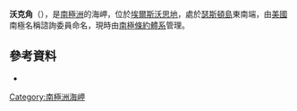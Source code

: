 {{coord|72|33|S|95|57|W|display=title}}

'''沃克角'''（{{lang-en|Cape Walker}}），是[[南極洲|南極洲]]的海岬，位於[[埃爾斯沃思地|埃爾斯沃思地]]，處於[[瑟斯頓島|瑟斯頓島]]東南端，由[[美國|美國]]南極名稱諮詢委員命名，現時由[[南極條約體系|南極條約體系]]管理。

==參考資料==
*{{usgs-gazetteer}}

{{Antarctica-geo-stub}}
[[Category:南極洲海岬|Category:南極洲海岬]]
